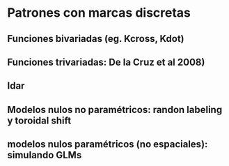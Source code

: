 # Patrones con marcas discretas

## Funciones bivariadas (eg. Kcross, Kdot)

## Funciones trivariadas: De la Cruz et al 2008)   

## Idar   

## Modelos nulos no paramétricos: randon labeling y toroidal shift 

## modelos nulos paramétricos (no espaciales): simulando GLMs